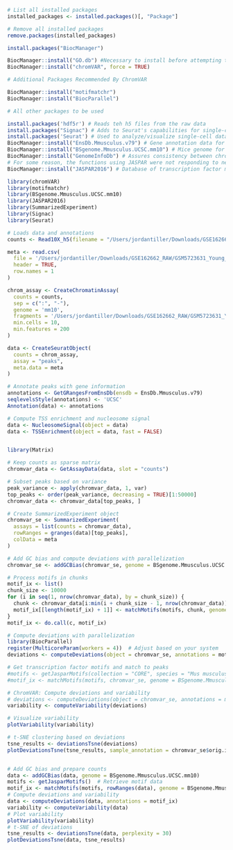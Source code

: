 

```r
# List all installed packages
installed_packages <- installed.packages()[, "Package"]

# Remove all installed packages
remove.packages(installed_packages)

```

```r

install.packages("BiocManager")

BiocManager::install("GO.db") #Necessary to install before attempting to install chromVAR
BiocManager::install("chromVAR", force = TRUE)


```


```r
# Additional Packages Recommended By ChromVAR

BiocManager::install("motifmatchr")
BiocManager::install("BiocParallel")

```


```r
# All other packages to be used 

install.packages('hdf5r') # Reads teh h5 files from the raw data
install.packages("Signac") # Adds to Seurat's capabilities for single-cell chromatic accessibility data
install.packages('Seurat') # Used to analyze/visualize single-cell data
BiocManager::install("EnsDb.Mmusculus.v79") # Gene annotation data for mice
BiocManager::install("BSgenome.Mmusculus.UCSC.mm10") # Mice genome for GC bias correction
BiocManager::install("GenomeInfoDb") # Assures consistency between chromosome names and genome annotation
# For some reason, the functions using JASPAR were not responding to newer versions (e.g. 2020, 2022)
BiocManager::install("JASPAR2016") # Database of transcription factor motifs 
```

```r
library(chromVAR)
library(motifmatchr)
library(BSgenome.Mmusculus.UCSC.mm10) 
library(JASPAR2016) 
library(SummarizedExperiment)
library(Signac)
library(Seurat)
```

```r


# Loads data and annotations
counts <- Read10X_h5(filename = "/Users/jordantiller/Downloads/GSE162662_RAW/GSM5723631_Young_HSC_filtered_peak_bc_matrix.h5")

meta <- read.csv(
  file = '/Users/jordantiller/Downloads/GSE162662_RAW/GSM5723631_Young_HSC_singlecell.csv.gz',
  header = TRUE,
  row.names = 1
)

chrom_assay <- CreateChromatinAssay(
  counts = counts,
  sep = c(":", "-"),
  genome = 'mm10',
  fragments = '/Users/jordantiller/Downloads/GSE162662_RAW/GSM5723631_Young_HSC_fragments.tsv.gz',
  min.cells = 10,
  min.features = 200
)

data <- CreateSeuratObject(
  counts = chrom_assay,
  assay = "peaks",
  meta.data = meta
)

# Annotate peaks with gene information
annotations <- GetGRangesFromEnsDb(ensdb = EnsDb.Mmusculus.v79)
seqlevelsStyle(annotations) <- 'UCSC'
Annotation(data) <- annotations

# Compute TSS enrichment and nucleosome signal
data <- NucleosomeSignal(object = data)
data <- TSSEnrichment(object = data, fast = FALSE)



```

```r
library(Matrix)

# Keep counts as sparse matrix
chromvar_data <- GetAssayData(data, slot = "counts")

# Subset peaks based on variance
peak_variance <- apply(chromvar_data, 1, var)
top_peaks <- order(peak_variance, decreasing = TRUE)[1:50000]
chromvar_data <- chromvar_data[top_peaks, ]

# Create SummarizedExperiment object
chromvar_se <- SummarizedExperiment(
  assays = list(counts = chromvar_data),
  rowRanges = granges(data)[top_peaks],
  colData = meta
)

# Add GC bias and compute deviations with parallelization
chromvar_se <- addGCBias(chromvar_se, genome = BSgenome.Mmusculus.UCSC.mm10)

# Process motifs in chunks
motif_ix <- list()
chunk_size <- 10000
for (i in seq(1, nrow(chromvar_data), by = chunk_size)) {
  chunk <- chromvar_data[i:min(i + chunk_size - 1, nrow(chromvar_data)), ]
  motif_ix[[length(motif_ix) + 1]] <- matchMotifs(motifs, chunk, genome = BSgenome.Mmusculus.UCSC.mm10)
}
motif_ix <- do.call(c, motif_ix)

# Compute deviations with parallelization
library(BiocParallel)
register(MulticoreParam(workers = 4))  # Adjust based on your system
deviations <- computeDeviations(object = chromvar_se, annotations = motif_ix, BPPARAM = MulticoreParam())

```










```r

# Get transcription factor motifs and match to peaks
#motifs <- getJasparMotifs(collection = "CORE", species = "Mus musculus")
#motif_ix <- matchMotifs(motifs, chromvar_se, genome = BSgenome.Mmusculus.UCSC.mm10)

# ChromVAR: Compute deviations and variability
# deviations <- computeDeviations(object = chromvar_se, annotations = motif_ix)
variability <- computeVariability(deviations)

# Visualize variability
plotVariability(variability)

# t-SNE clustering based on deviations
tsne_results <- deviationsTsne(deviations)
plotDeviationsTsne(tsne_results, sample_annotation = chromvar_se$orig.ident)



```





```r


# Add GC bias and prepare counts
data <- addGCBias(data, genome = BSgenome.Mmusculus.UCSC.mm10)
motifs <- getJasparMotifs()  # Retrieve motif data
motif_ix <- matchMotifs(motifs, rowRanges(data), genome = BSgenome.Mmusculus.UCSC.mm10)
# Compute deviations and variability
data <- computeDeviations(data, annotations = motif_ix)
variability <- computeVariability(data)
# Plot variability
plotVariability(variability)
# t-SNE of deviations
tsne_results <- deviationsTsne(data, perplexity = 30)
plotDeviationsTsne(data, tsne_results)




```

